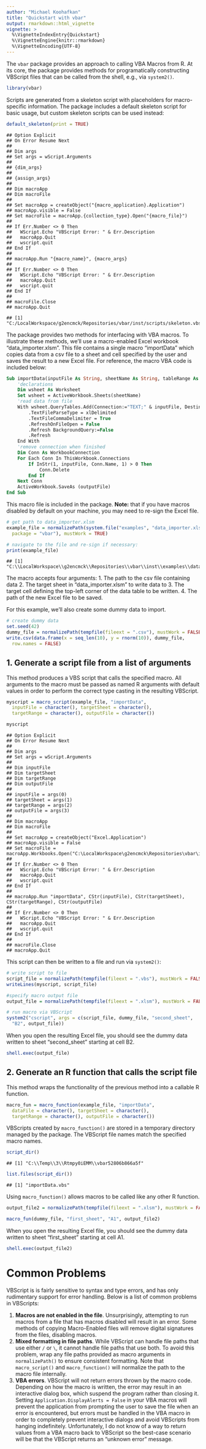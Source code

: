 ```yaml
---
author: "Michael Koohafkan"
title: "Quickstart with vbar"
output: rmarkdown::html_vignette
vignette: >
  %\VignetteIndexEntry{Quickstart} 
  %\VignetteEngine{knitr::rmarkdown}
  %\VignetteEncoding{UTF-8}
---
```


The `vbar` package provides an approach to calling VBA Macros from R.
At its core, the package provides methods for programatically
constructing VBScript files that can be called from the shell, e.g.,
via `system2()`.


```r
library(vbar)
```

Scripts are generated from a skeleton script with placeholders for
macro-specific information. The package includes a default skeleton
script for basic usage, but custom skeleton scripts can be used
instead:


```r
default_skeleton(print = TRUE)
```

```
## Option Explicit
## On Error Resume Next
## 
## Dim args
## Set args = wScript.Arguments
## 
## {dim_args}
## 
## {assign_args}
## 
## Dim macroApp
## Dim macroFile
## 
## Set macroApp = createObject("{macro_application}.Application")
## macroApp.visible = False
## Set macroFile = macroApp.{collection_type}.Open("{macro_file}")
## 
## If Err.Number <> 0 Then
##   WScript.Echo "VBScript Error: " & Err.Description
##   macroApp.Quit
##   wscript.quit
## End If
## 
## macroApp.Run "{macro_name}", {macro_args}
## 
## If Err.Number <> 0 Then
##   WScript.Echo "VBScript Error: " & Err.Description
##   macroApp.Quit
##   wscript.quit
## End If
## 
## macroFile.Close
## macroApp.Quit
```

```
## [1] "C:/LocalWorkspace/g2encmck/Repositories/vbar/inst/scripts/skeleton.vbs"
```

The package provides two methods for interfacing with VBA macros.
To illustrate these methods, we'll use a macro-enabled Excel
workbook "data_importer.xlsm". This file contains a single macro
"importData" which copies data from a csv file to a sheet and cell
specified by the user and saves the result to a new Excel file. For
reference, the macro VBA code is included below:

```vb
Sub importData(inputFile As String, sheetName As String, tableRange As String, outputFile As String)
    'declarations
    Dim wsheet As Worksheet
    Set wsheet = ActiveWorkbook.Sheets(sheetName)
    'read data from file
    With wsheet.QueryTables.Add(Connection:="TEXT;" & inputFile, Destination:=wsheet.Range(tableRange))
        .TextFileParseType = xlDelimited
        .TextFileCommaDelimiter = True
        .RefreshOnFileOpen = False
        .Refresh BackgroundQuery:=False
        .Refresh
    End With
    'remove connection when finished
    Dim Conn As WorkbookConnection
    For Each Conn In ThisWorkbook.Connections
        If InStr(1, inputFile, Conn.Name, 1) > 0 Then
            Conn.Delete
        End If
    Next Conn
    ActiveWorkbook.SaveAs (outputFile)
End Sub
```

This macro file is included in the package. **Note:** that if you
have macros disabled by default on your machine, you may need to
re-sign the Excel file.


```r
# get path to data_importer.xlsm
example_file = normalizePath(system.file("examples", "data_importer.xlsm",
  package = "vbar"), mustWork = TRUE)

# navigate to the file and re-sign if necessary:
print(example_file)
```

```
## [1] "C:\\LocalWorkspace\\g2encmck\\Repositories\\vbar\\inst\\examples\\data_importer.xlsm"
```

The macro accepts
four arguments:
1. The path to the csv file containing data
2. The target sheet in "data_importer.xlsm" to write data to
3. The target cell defining the top-left corner of the data table to be
   written.
4. The path of the new Excel file to be saved.

For this example, we'll also create some dummy data to import.


```r
# create dummy data
set.seed(42)
dummy_file = normalizePath(tempfile(fileext = ".csv"), mustWork = FALSE)
write.csv(data.frame(x = seq_len(10), y = rnorm(10)), dummy_file,
  row.names = FALSE)
```

## 1. Generate a script file from a list of arguments

This method produces a VBS script that calls the specified macro. All
arguments to the macro must be passed as named R arguments with default
values in order to perform the correct type casting in the resulting
VBScript.


```r
myscript = macro_script(example_file, "importData",
  inputFile = character(), targetSheet = character(),
  targetRange = character(), outputFile = character())

myscript
```

```
## Option Explicit
## On Error Resume Next
## 
## Dim args
## Set args = wScript.Arguments
## 
## Dim inputFile
## Dim targetSheet
## Dim targetRange
## Dim outputFile
## 
## inputFile = args(0)
## targetSheet = args(1)
## targetRange = args(2)
## outputFile = args(3)
## 
## Dim macroApp
## Dim macroFile
## 
## Set macroApp = createObject("Excel.Application")
## macroApp.visible = False
## Set macroFile = macroApp.Workbooks.Open("C:\LocalWorkspace\g2encmck\Repositories\vbar\inst\examples\data_importer.xlsm")
## 
## If Err.Number <> 0 Then
##   WScript.Echo "VBScript Error: " & Err.Description
##   macroApp.Quit
##   wscript.quit
## End If
## 
## macroApp.Run "importData", CStr(inputFile), CStr(targetSheet), CStr(targetRange), CStr(outputFile)
## 
## If Err.Number <> 0 Then
##   WScript.Echo "VBScript Error: " & Err.Description
##   macroApp.Quit
##   wscript.quit
## End If
## 
## macroFile.Close
## macroApp.Quit
```

This script can then be written to a file and run via `system2()`:


```r
# write script to file
script_file = normalizePath(tempfile(fileext = ".vbs"), mustWork = FALSE)
writeLines(myscript, script_file)

#specify macro output file
output_file = normalizePath(tempfile(fileext = ".xlsm"), mustWork = FALSE)

# run macro via VBScript
system2("cscript", args = c(script_file, dummy_file, "second_sheet",
  "B2", output_file))
```

When you open the resulting Excel file, you should see the dummy data
written to sheet "second_sheet" starting at cell B2.


```r
shell.exec(output_file)
```

## 2. Generate an R function that calls the script file

This method wraps the functionality of the previous method into a
callable R function. 


```r
macro_fun = macro_function(example_file, "importData",
  dataFile = character(), targetSheet = character(),
  targetRange = character(), outputFile = character())
```

VBScripts created by `macro_function()` are stored in a temporary
directory managed by the package. The VBScript file names match the
specified macro names. 


```r
script_dir()
```

```
## [1] "C:\\Temp\\3\\Rtmpy0iEMM\\vbar52806b866a5f"
```

```r
list.files(script_dir())
```

```
## [1] "importData.vbs"
```

Using `macro_function()` allows macros to be called like any other R function.


```r
output_file2 = normalizePath(tempfile(fileext = ".xlsm"), mustWork = FALSE)

macro_fun(dummy_file, "first_sheet", "A1", output_file2)
```


When you open the resulting Excel file, you should see the dummy data
written to sheet "first_sheet" starting at cell A1.


```r
shell.exec(output_file2)
```

# Common Problems

VBScript is is fairly sensitive to syntax and type errors, and has only
rudimentary support for error handling. Below is a list of common
problems in VBScripts:

1. **Macros are not enabled in the file**. Unsurprisingly, attempting
   to run macros from a file that has macros disabled will result in an
   error. Some methods of copying Macro-Enabled files will remove
   digital signatures from the files, disabling macros.
2. **Mixed formatting in file paths**. While VBScript can handle file paths
   that use either `/` or `\`, it cannot handle file paths that use
   both. To avoid this problem, wrap any file paths provided as macro
   arguments in `normalizePath()` to ensure consistent formatting. Note
   that `macro_script()` and `macro_function()` will normalize the path
   to the macro file internally.
3. **VBA errors**. VBScript will not return errors thrown by the macro
   code. Depending on how the macro is written, the error may result in
   an interactive dialog box, which suspend the program rather than
   closing it. Setting `Application.DisplayAlerts = False` in your VBA
   macros will prevent the application from prompting the user to save
   the file when an error is encountered, but errors must be handled in
   the VBA macro in order to completely prevent interactive dialogs and
   avoid VBScripts from hanging indefinitely. Unfortunately, I do not
   know of a way to return values from a VBA macro back to VBScript so
   the best-case scenario will be that the VBScript returns an
   "unknown error" message. 
